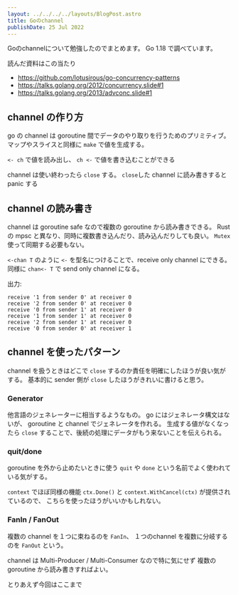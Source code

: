 ```yaml
---
layout: ../../../../layouts/BlogPost.astro
title: Goのchannel
publishDate: 25 Jul 2022
---
```


Goのchannelについて勉強したのでまとめます。
Go 1.18 で調べています。

読んだ資料はこの当たり
- https://github.com/lotusirous/go-concurrency-patterns
- https://talks.golang.org/2012/concurrency.slide#1
- https://talks.golang.org/2013/advconc.slide#1

## channel の作り方
go の channel は goroutine 間でデータのやり取りを行うためのプリミティブ。
マップやスライスと同様に `make` で値を生成する。

`<- ch` で値を読み出し、 `ch <-` で値を書き込むことができる

channel は使い終わったら `close` する。
`close`した channel に読み書きすると panic する

<Import
  lang="go"
  path="examples/posts/2022/07/golang-chan/01/main.go" />

## channel の読み書き

channel は goroutine safe なので複数の goroutine から読み書きできる。
Rust の mpsc と異なり、同時に複数書き込んだり、読み込んだりしても良い。
`Mutex` 使って同期する必要もない。

`<-chan T` のように `<-` を型名につけることで、receive only channel にできる。
同様に `chan<- T` で send only channel になる。

<Import
  lang="go"
  path="examples/posts/2022/07/golang-chan/02/main.go" />

出力:
```
receive '1 from sender 0' at receiver 0
receive '2 from sender 0' at receiver 0
receive '0 from sender 1' at receiver 0
receive '1 from sender 1' at receiver 0
receive '2 from sender 1' at receiver 0
receive '0 from sender 0' at receiver 1
```

## channel を使ったパターン
channel を扱うときはどこで `close` するのか責任を明確にしたほうが良い気がする。
基本的に sender 側が `close` したほうがきれいに書けると思う。

### Generator
他言語のジェネレーターに相当するようなもの。
go にはジェネレータ構文はないが、 goroutine と channel でジェネレータを作れる。
生成する値がなくなったら `close` することで、後続の処理にデータがもう来ないことを伝えられる。

<Import
  lang="go"
  path="examples/posts/2022/07/golang-chan/03/main.go" />

### quit/done
goroutine を外から止めたいときに使う
`quit` や `done` という名前でよく使われている気がする。

<Import
  lang="go"
  path="examples/posts/2022/07/golang-chan/04/main.go" />

`context` でほぼ同様の機能 `ctx.Done()` と `context.WithCancel(ctx)` が提供されているので、
こちらを使ったほうがいいかもしれない。

<Import
  lang="go"
  path="examples/posts/2022/07/golang-chan/05/main.go" />

### FanIn / FanOut
複数の channel を１つに束ねるのを `FanIn`、
１つのchannel を複数に分岐するのを `FanOut` という。

channel は Multi-Producer / Multi-Consumer なので特に気にせず
複数の goroutine から読み書きすればよい。

<Import
  lang="go"
  path="examples/posts/2022/07/golang-chan/06/main.go" />

とりあえず今回はここまで
